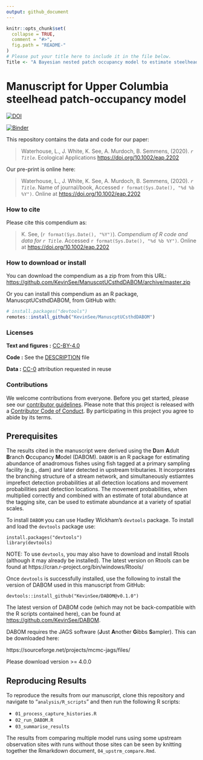 ```yaml
---
output: github_document
---
```


<!-- README.md is generated from README.Rmd. Please edit that file -->

```r
knitr::opts_chunk$set(
  collapse = TRUE,
  comment = "#>",
  fig.path = "README-"
)
# Please put your title here to include it in the file below.
Title <- "A Bayesian nested patch occupancy model to estimate steelhead movement and abundance"
```

# Manuscript for Upper Columbia steelhead patch-occupancy model

[![DOI](https://zenodo.org/badge/256607017.svg)](https://zenodo.org/badge/latestdoi/256607017)

[![Binder](https://mybinder.org/badge_logo.svg)](https://mybinder.org/v2/gh/KevinSee/ManuscptUCsthdDABOM/master?urlpath=rstudio)

This repository contains the data and code for our paper:

> Waterhouse, L., J. White, K. See, A. Murdoch, B. Semmens, (2020). _`r Title`_. Ecological Applications <https://doi.org/10.1002/eap.2202>

Our pre-print is online here:

> Waterhouse, L., J. White, K. See, A. Murdoch, B. Semmens, (2020). _`r Title`_. Name of journal/book, Accessed `r format(Sys.Date(), "%d %b %Y")`. Online at <https://doi.org/10.1002/eap.2202>


### How to cite

Please cite this compendium as:

> K. See, (`r format(Sys.Date(), "%Y")`). _Compendium of R code and data for `r Title`_. Accessed `r format(Sys.Date(), "%d %b %Y")`. Online at <https://doi.org/10.1002/eap.2202>

### How to download or install

You can download the compendium as a zip from from this URL: <https://github.com/KevinSee/ManuscptUCsthdDABOM/archive/master.zip>

Or you can install this compendium as an R package, ManuscptUCsthdDABOM, from GitHub with:


```r
# install.packages("devtools")
remotes::install_github("KevinSee/ManuscptUCsthdDABOM")
```


### Licenses

**Text and figures :**  [CC-BY-4.0](http://creativecommons.org/licenses/by/4.0/)

**Code :** See the [DESCRIPTION](DESCRIPTION) file

**Data :** [CC-0](http://creativecommons.org/publicdomain/zero/1.0/) attribution requested in reuse

### Contributions

We welcome contributions from everyone. Before you get started, please see our [contributor guidelines](CONTRIBUTING.md). Please note that this project is released with a [Contributor Code of Conduct](CONDUCT.md). By participating in this project you agree to abide by its terms.

## Prerequisites

The results cited in the manuscript were derived using the **D**am **A**dult **B**ranch **O**ccupancy **M**odel (DABOM). `DABOM` is an R package for estimating abundance of anadromous fishes using fish tagged at a primary sampling facility (e.g., dam) and later detected in upstream tributaries. It incorporates the branching structure of a stream network, and simultaneously estiamtes imprefect detection probabilities at all detection locations and movement probabilities past detection locations. The movement probabilities, when multiplied correctly and combined with an estimate of total abundance at the tagging site, can be used to estimate abundance at a variety of spatial scales. 

To install `DABOM` you can use Hadley Wickham's `devtools` package. To install and load the `devtools` package use:

```
install.packages("devtools")
library(devtools)
```
NOTE: To use `devtools`, you may also have to download and install Rtools (although it may already be installed). The latest version on Rtools can be found at
https://cran.r-project.org/bin/windows/Rtools/

Once `devtools` is successfully installed, use the following to install the version of DABOM used in this manuscript from GitHub:

```
devtools::install_github("KevinSee/DABOM@v0.1.0")
```

The latest version of DABOM code (which may not be back-compatible with the R scripts contained here), can be found at [https://github.com/KevinSee/DABOM](https://github.com/KevinSee/DABOM). 

DABOM requires the JAGS software (**J**ust **A**nother **G**ibbs **S**ampler). This can be downloaded here:

https://sourceforge.net/projects/mcmc-jags/files/

Please download version >= 4.0.0

## Reproducing Results

To reproduce the results from our manuscript, clone this repository and navigate to "`analysis/R_scripts`" and then run the following R scripts:

* `01_process_capture_histories.R`
* `02_run_DABOM.R`
* `03_summarise_results`

The results from comparing multiple model runs using some upstream observation sites with runs without those sites can be seen by knitting together the Rmarkdown document, `04_upstrm_compare.Rmd`.
